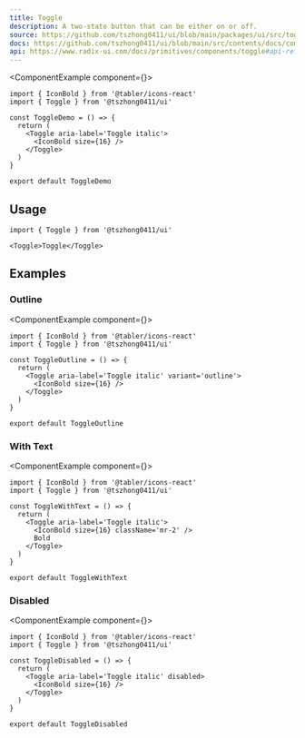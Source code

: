 ```yaml
---
title: Toggle
description: A two-state button that can be either on or off.
source: https://github.com/tszhong0411/ui/blob/main/packages/ui/src/toggle.tsx
docs: https://github.com/tszhong0411/ui/blob/main/src/contents/docs/components/toggle.mdx
api: https://www.radix-ui.com/docs/primitives/components/toggle#api-reference
---
```


<ComponentExample component={<ToggleDemo />}>
  ```tsx
  import { IconBold } from '@tabler/icons-react'
  import { Toggle } from '@tszhong0411/ui'

  const ToggleDemo = () => {
    return (
      <Toggle aria-label='Toggle italic'>
        <IconBold size={16} />
      </Toggle>
    )
  }

  export default ToggleDemo
  ```
</ComponentExample>

## Usage

```tsx
import { Toggle } from '@tszhong0411/ui'
```

```tsx
<Toggle>Toggle</Toggle>
```

## Examples

### Outline

<ComponentExample component={<ToggleOutline />}>
  ```tsx
  import { IconBold } from '@tabler/icons-react'
  import { Toggle } from '@tszhong0411/ui'

  const ToggleOutline = () => {
    return (
      <Toggle aria-label='Toggle italic' variant='outline'>
        <IconBold size={16} />
      </Toggle>
    )
  }

  export default ToggleOutline
  ```
</ComponentExample>

### With Text

<ComponentExample component={<ToggleWithText />}>
  ```tsx
  import { IconBold } from '@tabler/icons-react'
  import { Toggle } from '@tszhong0411/ui'

  const ToggleWithText = () => {
    return (
      <Toggle aria-label='Toggle italic'>
        <IconBold size={16} className='mr-2' />
        Bold
      </Toggle>
    )
  }

  export default ToggleWithText
  ```
</ComponentExample>


### Disabled

<ComponentExample component={<ToggleDisabled />}>
  ```tsx
  import { IconBold } from '@tabler/icons-react'
  import { Toggle } from '@tszhong0411/ui'

  const ToggleDisabled = () => {
    return (
      <Toggle aria-label='Toggle italic' disabled>
        <IconBold size={16} />
      </Toggle>
    )
  }

  export default ToggleDisabled
  ```
</ComponentExample>
